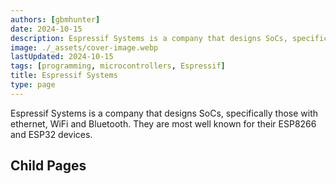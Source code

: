 ```yaml
---
authors: [gbmhunter]
date: 2024-10-15
description: Espressif Systems is a company that designs SoCs, specifically those with ethernet, WiFi and Bluetooth. They are most well known for their ESP8266 and ESP32 devices.
image: ./_assets/cover-image.webp
lastUpdated: 2024-10-15
tags: [programming, microcontrollers, Espressif]
title: Espressif Systems
type: page
---
```


Espressif Systems is a company that designs SoCs, specifically those with ethernet, WiFi and Bluetooth. They are most well known for their ESP8266 and ESP32 devices.

## Child Pages

<ChildPages />
